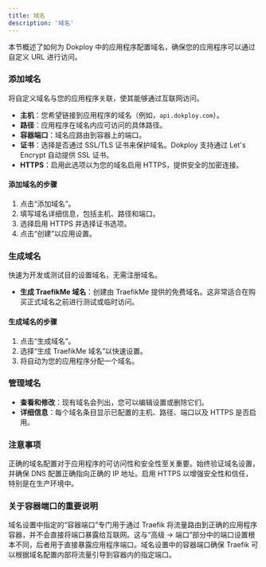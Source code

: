 ```yaml
---
title: 域名
description: '域名'
---
```


本节概述了如何为 Dokploy 中的应用程序配置域名，确保您的应用程序可以通过自定义 URL 进行访问。

### 添加域名

将自定义域名与您的应用程序关联，使其能够通过互联网访问。

- **主机**：您希望链接到应用程序的域名（例如，`api.dokploy.com`）。
- **路径**：应用程序在域名内应可访问的具体路径。
- **容器端口**：域名应路由到容器上的端口。
- **证书**：选择是否通过 SSL/TLS 证书来保护域名。Dokploy 支持通过 Let's Encrypt 自动提供 SSL 证书。
- **HTTPS**：启用此选项以为您的域名启用 HTTPS，提供安全的加密连接。

#### 添加域名的步骤
1. 点击“添加域名”。
2. 填写域名详细信息，包括主机、路径和端口。
3. 选择启用 HTTPS 并选择证书选项。
4. 点击“创建”以应用设置。

### 生成域名

快速为开发或测试目的设置域名，无需注册域名。

- **生成 TraefikMe 域名**：创建由 TraefikMe 提供的免费域名。这非常适合在购买正式域名之前进行测试或临时访问。

#### 生成域名的步骤
1. 点击“生成域名”。
2. 选择“生成 TraefikMe 域名”以快速设置。
3. 将自动为您的应用程序分配一个域名。

### 管理域名

- **查看和修改**：现有域名会列出，您可以编辑设置或删除它们。
- **详细信息**：每个域名条目显示已配置的主机、路径、端口以及 HTTPS 是否启用。

### 注意事项

正确的域名配置对于应用程序的可访问性和安全性至关重要。始终验证域名设置，并确保 DNS 配置正确指向正确的 IP 地址。启用 HTTPS 以增强安全性和信任，特别是在生产环境中。

### 关于容器端口的重要说明

域名设置中指定的“容器端口”专门用于通过 Traefik 将流量路由到正确的应用程序容器，并不会直接将端口暴露给互联网。这与“高级 -> 端口”部分中的端口设置根本不同，后者用于直接暴露应用程序端口。域名设置中的容器端口确保 Traefik 可以根据域名配置内部将流量引导到容器内的指定端口。
